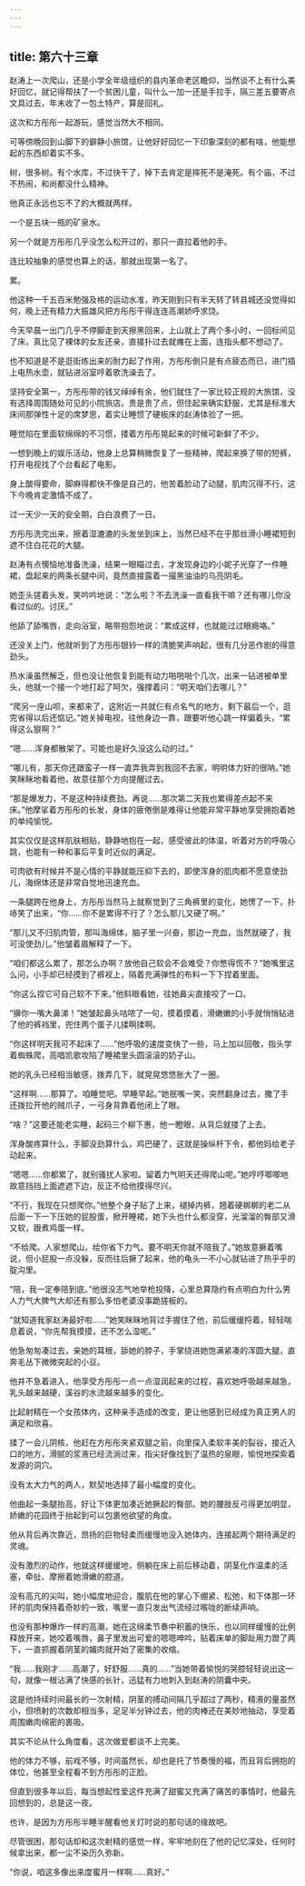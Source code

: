```yaml
---
---
---
```

title: 第六十三章
---




赵涛上一次爬山，还是小学全年级组织的县内革命老区瞻仰，当然谈不上有什么美好回忆，就记得帮扶了一个贫困儿童，叫什么一加一还是手拉手，隔三差五要寄点文具过去，年末收了一包土特产，算是回礼。

这次和方彤彤一起游玩，感觉当然大不相同。

可等傍晚回到山脚下的僻静小旅馆，让他好好回忆一下印象深刻的都有啥，他能想起的东西却着实不多。

树，很多树。有个水库，不过快干了，掉下去肯定是摔死不是淹死。有个庙，不过不热闹，和尚都没什么精神。

他真正永远也忘不了的大概就两样。

一个是五块一瓶的矿泉水。

另一个就是方彤彤几乎没怎么松开过的，那只一直拉着他的手。

连比较抽象的感觉也算上的话，那就出现第一名了。

累。

他这种一千五百米勉强及格的运动水准，昨天刚到只有半天转了转县城还没觉得如何，晚上还有精力大振雄风把方彤彤干得连连高潮娇呼求饶。

今天早晨一出门几乎不停脚走到天擦黑回来，上山就上了两个多小时，一回标间见了床，真比见了裸体的女友还亲，直接扑过去就瘫在上面，连指头都不想动了。

也不知道是不是逛街练出来的耐力起了作用，方彤彤倒只是有点疲态而已，进门插上电热水壶，就钻进浴室哼着歌洗澡去了。

坚持安全第一，方彤彤带的钱又绰绰有余，他们就住了一家比较正规的大旅馆，没有选择周围随处可见的小院旅店。贵是贵了点，但住起来确实舒服，尤其是标准大床间那弹性十足的席梦思，着实让睡惯了硬板床的赵涛体验了一把。

睡觉陷在里面软绵绵的不习惯，搂着方彤彤晃起来的时候可新鲜了不少。

一想到晚上的娱乐活动，他身上总算稍微恢复了一些精神，爬起来换了带的短裤，打开电视找了个台看起了电影。

身上酸得要命，脚麻得都快不像是自己的，他苦着脸动了动腿，肌肉沉得不行，这下今晚肯定激情不成了。

过一天少一天的安全期，白白浪费了一日。

方彤彤洗完出来，擦着湿漉漉的头发坐到床上，当然已经不在乎那丝滑小睡裙短到遮不住白花花的大腿。

赵涛有点懊恼地准备洗澡，结果一眼瞄过去，才发现身边的小妮子光穿了一件睡裙，盘起来的两条长腿中间，竟然直接露着一撮黑油油的乌亮阴毛。

她歪头搓着头发，笑吟吟地说：“怎么啦？不去洗澡一直看我干嘛？还有哪儿你没看过似的。讨厌。”

他舔了舔嘴唇，走向浴室，略带抱怨地说：“累成这样，也就能过过眼瘾咯。”

还没关上门，他就听到了方彤彤银铃一样的清脆笑声响起，很有几分恶作剧的得意劲头。

热水澡虽然解乏，但也没让他恢复到能有动力啪啪啪个几次，出来一钻进被单里头，他就一个接一个地打起了呵欠，强撑着问：“明天咱们去哪儿？”

“爬另一座山呗，来都来了，这附近一共就仨有点名气的地方，剩下最后一个，逛完省得以后还惦记。”她关掉电视，往他身边一靠，跟要听他心跳一样偏着头，“累得这么狠啊？”

“嗯……浑身都散架了。可能也是好久没这么动的过。”

“哪儿有，那天你还跟蛮子一样一直弄我弄到我回不去家，明明体力好的很呐。”她笑眯眯地看着他，故意往那个方向提醒过去。

“那是爆发力，不是这种持续费劲。再说……那次第二天我也累得差点起不来床。”他摩挲着方彤彤的长发，身体的疲倦倒是难得让他能非常平静地享受拥抱着她的单纯愉悦。

其实仅仅是这样肌肤相贴，静静地抱在一起，感受彼此的体温，听着对方的呼吸心跳，也能有一种和事后平复时近似的满足。

可肉欲有时候并不是心情的平静就能压抑下去的，即使浑身的肌肉都不愿意使劲儿，海绵体还是非常自觉地迅速充血。

一条腿跨在他身上，方彤彤当然马上就察觉到了三角裤里的变化，她愣了一下，扑哧笑了出来，“你……你不是累得不行了？怎么那儿又硬了啊。”

“那儿又不归肌肉管，那叫海绵体，脑子里一兴奋，那边一充血，当然就硬了，我可没使劲儿。”他皱着眉解释了一下。

“咱们都这么累了，那怎么办啊？放他自己软会不会难受？你憋得慌不？”她嘴里这么问，小手却已经摸到了裤衩上，隔着充满弹性的布料一下下捏着里面。

“你这么捏它可自己软不下来。”他斜眼看她，往她鼻尖直接咬了一口。

“擤你一嘴大鼻涕！”她皱起鼻头咕哝了一句，摸着摸着，滑嫩嫩的小手就悄悄钻进了他的裤裆里，兜住两个蛋子儿揉啊揉啊。

“你这样明天我可不起床了……”他呼吸的速度变快了一些，马上加以回敬，指头学着蜘蛛爬，高唱凯歌攻陷了睡裙里头圆滚滚的奶子山。

她的乳头已经相当敏感，拨弄几下，就晃晃悠悠胀大了一圈。

“这样啊……那算了。咱睡觉吧。早睡早起。”她抿嘴一笑，突然翻身过去，撒了手还拨拉开他的贼爪子，一弓身背靠着他闭上了眼。

“啥？”这要还能老实睡，起码三个柳下惠，他一瞪眼，从背后就搂了上去。

浑身酸疼算什么，手脚没劲算什么，鸡巴硬了，这就是操纵杆下令，都他妈给老子动起来。

“嗯嗯……你都累了，就别骚扰人家啦。留着力气明天还得爬山呢。”她哼哼唧唧地故意挡挡上面遮遮下边，反正不给他摸得尽兴。

“不行，我现在只想爬你。”他整个身子贴了上来，褪掉内裤，翘着硬梆梆的老二从后面一下一下压她的屁股蛋，掀开睡裙，她下头也什么都没穿，光溜溜的臀部又滑又软，跟煮鸡蛋一样。

“不给爬。人家想爬山，给你省下力气。要不明天你就不陪我了。”她故意撅着嘴说，但小屁股一点没躲，反而往后撅了起来，他的龟头一不小心就钻进了热乎乎的腚沟里。

“陪，我一定奉陪到底。”他很没志气地举枪投降，心里总算隐约有点明白为什么男人力气大脾气大却还有那么多怕老婆没事跪搓板的。

“就知道我家赵涛最好啦……”她笑眯眯地背过手握住了他，前后缓缓捋着，轻轻喘息着说，“你先帮我摸摸，还不怎么湿呢。”

他急匆匆凑过去，亲她的耳根，舔她的脖子，手掌绕进她饱满紧凑的浑圆大腿，直奔毛丛下微微突起的小豆。

他并不急着进入，他享受方彤彤一点一点湿润起来的过程，喜欢她呼吸越来越急，乳头越来越硬，溪谷的水流越来越多的变化。

比起射精在一个女孩体内，这种亲手造成的改变，更让他感到已经成为真正男人的满足和欣喜。

揉了一会儿阴核，他赶在方彤彤夹紧双腿之前，向里探入柔软丰美的裂谷，接近入口的地方，滑腻的浆液已经流淌过来，指尖好像找到了温热的泉眼，愉悦地探索着发源的洞穴。

没有太大力气的两人，默契地选择了最小幅度的变化。

他曲起一条腿抬高，好让下体更加凑近她撅起的臀部。她的腰肢反弓得更加明显，娇嫩的花园终于抬起到可以包裹他欲望的角度。

他从背后再次靠近，昂扬的巨物轻柔而缓慢地没入她体内，连接起两个期待满足的灵魂。

没有激烈的动作，他就这样缓缓地，侧躺在床上前后移动着，阴茎化作温柔的活塞，牵扯、摩擦着她滑嫩的腔道。

没有高亢的尖叫，她小幅度地迎合，腹肌在他的掌心下绷紧、松弛，和下体那一环环的肌肉保持着奇妙的一致，嘴里一直只发出气流经过喉咙的断续声响。

也没有那种爆炸一样的高潮，她在这绵柔节奏中积蓄的快乐，也以同样缓慢的比例释放开来，她咬着嘴唇，鼻子里发出可爱的嗯嗯呻吟，贴着床单的脚趾用力蹬了两下，一直抓握着阴茎的媚肉就开始了密集的收缩。

“我……我刚才……高潮了，好舒服……真的……”当她带着愉悦的哭腔轻轻说出这一句，就像一根沾满了快感的长针，迅猛有力地刺入到赵涛的阴囊中央。

这是他持续时间最长的一次射精，阴茎的搏动间隔几乎超过了两秒，精液的量虽然小，但喷射的次数却相当多，足足半分钟过去，他的肉棒还在美妙地抽动，享受着周围嫩肉绵密的裹吸。

其实不论从什么角度看，这次做爱都谈不上完美。

他的体力不够，前戏不够，时间虽然长，却也是托了节奏慢的福，而且背后拥抱的体位，他甚至全程看不到方彤彤的正脸。

但直到很多年以后，每当想起性爱这件充满了甜蜜又充满了痛苦的事情时，他最先回想到的，总是这一夜。

也许，是因为方彤彤半睡半醒看他关灯时说的那句话的缘故吧。

尽管很困，那句话却和这次射精的感觉一样，牢牢地刻在了他的记忆深处，任何时候拿出来，都一尘不染历久弥新。

“你说，咱这多像出来度蜜月一样啊……真好。”